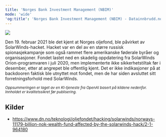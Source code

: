 ```yaml
---
title: 'Norges Bank Investment Management (NBIM)'
mode: 'wide'
'og:title': 'Norges Bank Investment Management (NBIM) - Datainnbrudd.no'
---
```


<Frame>
<img src="/images/nbim.png" noZoom/>
</Frame>

Den 19. februar 2021 ble det kjent at Norges oljefond, ble påvirket av SolarWinds-hacket. Hacket var en del av en større russisk spionasjekampanje som også rammet flere amerikanske føderale byråer og organisasjoner. Fondet lastet ned en skadelig oppdatering fra SolarWinds Orion-programvaren i juli 2020, men implementerte ikke sikkerhetstiltak før i desember, etter at angrepet ble offentlig kjent. Det er ikke indikasjoner på at backdooren faktisk ble utnyttet mot fondet, men de har siden avsluttet sitt forretningsforhold med SolarWinds.

<sup><i>Oppsummeringen er laget av en KI-tjeneste fra OpenAI basert på kildene nedenfor. Innholdet er kvalitetssikret før publisering.</i></sup>

## Kilder
- https://www.dn.no/teknologi/oljefondet/hacking/solarwinds/norways-11179-billion-nok-wealth-fund-affected-by-the-solarwinds-hack/2-1-964180
